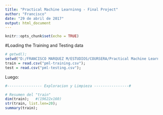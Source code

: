 ---
title: "Practical Machine Learninng - Final Project"
author: "Francisco"
date: "29 de abril de 2017"
output: html_document
---

```{r setup, include=FALSE}
knitr::opts_chunk$set(echo = TRUE)
```

#Loading the Training and Testing data

```{r, echo=FALSE}
# getwd();
setwd("D:/FRANCISCO MARQUEZ M/ESTUDIOS/COURSERA/Practical Machine Learning - Jonh Hopkins/Final_Project");
train = read.csv("pml-training.csv");
test = read.csv("pml-testing.csv");
```

Luego:

```{r, echo=TRUE}
#---------------- Exploracion y Limpieza ----------------#

# Resumen del "train"
dim(train);   #(19622x160)
str(train, list.len=20);
summary(train);

```

